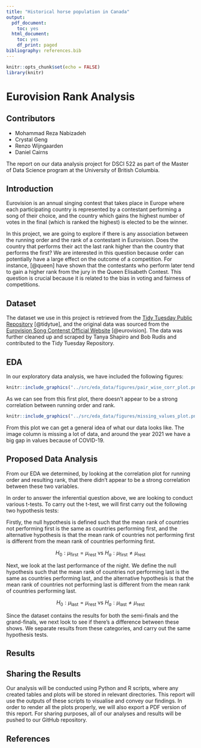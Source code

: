 ```yaml
---
title: "Historical horse population in Canada"
output:
  pdf_document:
    toc: yes
  html_document:
    toc: yes
    df_print: paged
bibliography: references.bib
---
```


```r
knitr::opts_chunk$set(echo = FALSE)
library(knitr)
```

# Eurovision Rank Analysis

## Contributors

-   Mohammad Reza Nabizadeh
-   Crystal Geng
-   Renzo Wijngaarden
-   Daniel Cairns

The report on our data analysis project for DSCI 522 as part of the Master of Data Science program at the University of British Columbia.

## Introduction

Eurovision is an annual singing contest that takes place in Europe where each participating country is represented by a contestant performing a song of their choice, and the country which gains the highest number of votes in the final (which is ranked the highest) is elected to be the winner.

In this project, we are going to explore if there is any association between the running order and the rank of a contestant in Eurovision. Does the country that performs their act the last rank higher than the country that performs the first? We are interested in this question because order can potentially have a large effect on the outcome of a competition. For instance, [@queen] have shown that the contestants who perform later tend to gain a higher rank from the jury in the Queen Elisabeth Contest. This question is crucial because it is related to the bias in voting and fairness of competitions.

## Dataset

The dataset we use in this project is retrieved from the [Tidy Tuesday Public Repository](https://github.com/rfordatascience/tidytuesday/tree/master/data/2022/2022-05-17) [@tidytue], and the original data was sourced from the [Eurovision Song Contenst Official Website](https://eurovision.tv/) [@eurovision]. The data was further cleaned up and scraped by Tanya Shapiro and Bob Rudis and contributed to the Tidy Tuesday Repository.

## EDA

In our exploratory data analysis, we have included the following figures:

```r
knitr::include_graphics("../src/eda_data/figures/pair_wise_corr_plot.png")
```

As we can see from this first plot, there doesn't appear to be a strong correlation between running order and rank.

```r
knitr::include_graphics("../src/eda_data/figures/missing_values_plot.png")
```

From this plot we can get a general idea of what our data looks like. The image column is missing a lot of data, and around the year 2021 we have a big gap in values because of COVID-19.

## Proposed Data Analysis

From our EDA we determined, by looking at the correlation plot for running order and resulting rank, that there didn't appear to be a strong correlation between these two variables.

In order to answer the inferential question above, we are looking to conduct various t-tests. To carry out the t-test, we will first carry out the following two hypothesis tests:

Firstly, the null hypothesis is defined such that the mean rank of countries not performing first is the same as countries performing first, and the alternative hypothesis is that the mean rank of countries not performing first is different from the mean rank of countries performing first.

$$
H_0 : \mu_\text{first} = \mu_\text{rest} \text{ vs } H_a : \mu_\text{first} \neq \mu_\text{rest}
$$

Next, we look at the last performance of the night. We define the null hypothesis such that the mean rank of countries not performing last is the same as countries performing last, and the alternative hypothesis is that the mean rank of countries not performing last is different from the mean rank of countries performing last.

$$
H_0 : \mu_\text{last} = \mu_\text{rest} \text{ vs } H_a : \mu_\text{last} \neq \mu_\text{rest}
$$

Since the dataset contains the results for both the semi-finals and the grand-finals, we next look to see if there's a difference between these shows. We separate results from these categories, and carry out the same hypothesis tests.

## Results

## Sharing the Results

Our analysis will be conducted using Python and R scripts, where any created tables and plots will be stored in relevant directories. This report will use the outputs of these scripts to visualise and convey our findings. In order to render all the plots properly, we will also export a PDF version of this report. For sharing purposes, all of our analyses and results will be pushed to our GitHub repository.

## References
